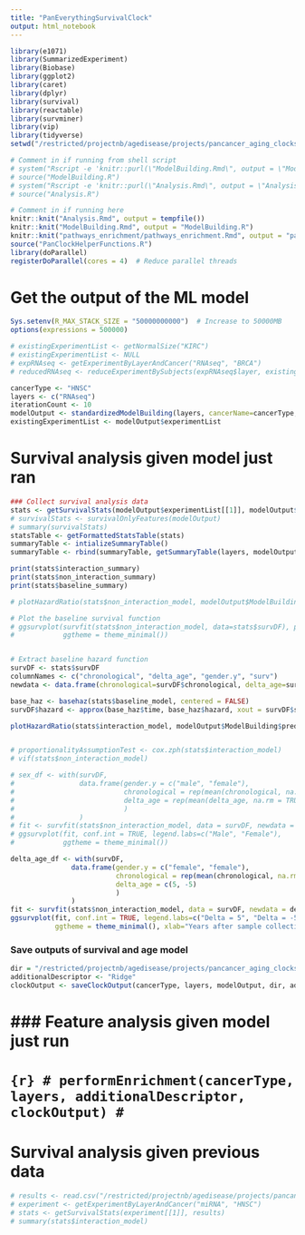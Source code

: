 ```yaml
---
title: "PanEverythingSurvivalClock"
output: html_notebook
---
```


```r
library(e1071) 
library(SummarizedExperiment)
library(Biobase)
library(ggplot2)
library(caret)
library(dplyr)
library(survival)
library(reactable)
library(survminer)
library(vip)
library(tidyverse)
setwd("/restricted/projectnb/agedisease/projects/pancancer_aging_clocks/scripts/Eitan/Pancancer_Aging_Clocks/scripts")

# Comment in if running from shell script
# system("Rscript -e 'knitr::purl(\"ModelBuilding.Rmd\", output = \"ModelBuilding.R\")'")
# source("ModelBuilding.R")
# system("Rscript -e 'knitr::purl(\"Analysis.Rmd\", output = \"Analysis.R\")'")
# source("Analysis.R")

# Comment in if running here
knitr::knit("Analysis.Rmd", output = tempfile())
knitr::knit("ModelBuilding.Rmd", output = "ModelBuilding.R")
knitr::knit("pathways_enrichment/pathways_enrichment.Rmd", output = "pathways_enrichment/pathways_enrichment.R")
source("PanClockHelperFunctions.R")
library(doParallel)
registerDoParallel(cores = 4)  # Reduce parallel threads
```

# Get the output of the ML model
```r
Sys.setenv(R_MAX_STACK_SIZE = "50000000000")  # Increase to 50000MB
options(expressions = 500000)

# existingExperimentList <- getNormalSize("KIRC")
# existingExperimentList <- NULL
# expRNAseq <- getExperimentByLayerAndCancer("RNAseq", "BRCA")
# reducedRNAseq <- reduceExperimentBySubjects(expRNAseq$layer, existingExperimentList$RNAseq_Normal)

cancerType <- "HNSC"
layers <- c("RNAseq")
iterationCount <- 10
modelOutput <- standardizedModelBuilding(layers, cancerName=cancerType, methodNames=c("ridge"), splitSize=1, seed=43, existingExperimentsList=existingExperimentList, iterationCount=iterationCount, applyBiasCorrection=FALSE, combiningNormal=FALSE, scaleByNormal=FALSE, significanceCutoff=0.05, predictor="age")
existingExperimentList <- modelOutput$experimentList
```

# Survival analysis given model just ran
```r
### Collect survival analysis data
stats <- getSurvivalStats(modelOutput$experimentList[[1]], modelOutput$ModelBuilding$predicted, applyBiasCorrection=FALSE)
# survivalStats <- survivalOnlyFeatures(modelOutput)
# summary(survivalStats)
statsTable <- getFormattedStatsTable(stats)
summaryTable <- intializeSummaryTable()
summaryTable <- rbind(summaryTable, getSummaryTable(layers, modelOutput, stats))

print(stats$interaction_summary)
print(stats$non_interaction_summary)
print(stats$baseline_summary)

# plotHazardRatio(stats$non_interaction_model, modelOutput$ModelBuilding$predicted$Age, "Non-Interaction Hazard Ratio of Delta Age", x="chronological", y="delta_age", usingInteractionTerm=FALSE)

# Plot the baseline survival function
# ggsurvplot(survfit(stats$non_interaction_model, data=stats$survDF), palette = "#2E9FDF",
#            ggtheme = theme_minimal())


# Extract baseline hazard function
survDF <- stats$survDF
columnNames <- c("chronological", "delta_age", "gender.y", "surv")
newdata <- data.frame(chronological=survDF$chronological, delta_age=survDF$delta_age, gender.y=survDF$gender.y, surv=survDF$surv, submitter_id=survDF$submitter_id)

base_haz <- basehaz(stats$baseline_model, centered = FALSE)
survDF$hazard <- approx(base_haz$time, base_haz$hazard, xout = survDF$surv[, 1], rule = 2)$y

plotHazardRatio(stats$interaction_model, modelOutput$ModelBuilding$predicted$Age, "Interaction Hazard Ratio of Delta Age", x="chronological", y="delta_age", usingInteractionTerm=TRUE)


# proportionalityAssumptionTest <- cox.zph(stats$interaction_model)
# vif(stats$non_interaction_model)

```


```r
# sex_df <- with(survDF,
#                data.frame(gender.y = c("male", "female"), 
#                           chronological = rep(mean(chronological, na.rm = TRUE), 2),
#                           delta_age = rep(mean(delta_age, na.rm = TRUE), 2)
#                           )
#                )
# fit <- survfit(stats$non_interaction_model, data = survDF, newdata = sex_df)
# ggsurvplot(fit, conf.int = TRUE, legend.labs=c("Male", "Female"),
#            ggtheme = theme_minimal())

delta_age_df <- with(survDF,
               data.frame(gender.y = c("female", "female"), 
                          chronological = rep(mean(chronological, na.rm = TRUE), 2),
                          delta_age = c(5, -5)
                          )
               )
fit <- survfit(stats$non_interaction_model, data = survDF, newdata = delta_age_df)
ggsurvplot(fit, conf.int = TRUE, legend.labs=c("Delta = 5", "Delta = -5"),
           ggtheme = theme_minimal(), xlab="Years after sample collection")
```

### Save outputs of survival and age model
```r
dir = "/restricted/projectnb/agedisease/projects/pancancer_aging_clocks/results/CoefficientFrames/"
additionalDescriptor <- "Ridge"
clockOutput <- saveClockOutput(cancerType, layers, modelOutput, dir, additionalDescriptor, crossValidating=(iterationCount > 1))
```

# ### Feature analysis given model just run
# ```{r}
# performEnrichment(cancerType, layers, additionalDescriptor, clockOutput)
# ```

# Survival analysis given previous data
```r
# results <- read.csv("/restricted/projectnb/agedisease/projects/pancancer_aging_clocks/results/ElasticNet_HNSC_HPV_Negative/ElasticNetRNAseqCompleteSet.csv")
# experiment <- getExperimentByLayerAndCancer("miRNA", "HNSC")
# stats <- getSurvivalStats(experiment[[1]], results)
# summary(stats$interaction_model)
```
